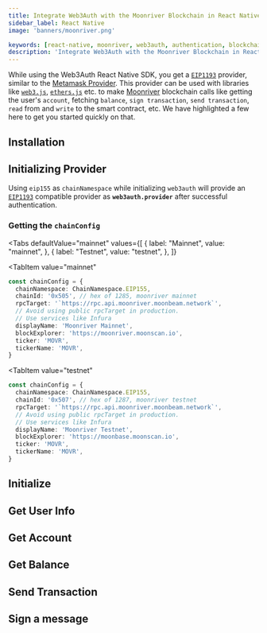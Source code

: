 ```yaml
---
title: Integrate Web3Auth with the Moonriver Blockchain in React Native
sidebar_label: React Native
image: 'banners/moonriver.png'

keywords: [react-native, moonriver, web3auth, authentication, blockchain]
description: 'Integrate Web3Auth with the Moonriver Blockchain in React Native | Embedded Wallets'
---
```



<SEO
  title="Integrate Web3Auth with the Moonriver Blockchain in React Native"
  description="Integrate Web3Auth with the Moonriver Blockchain in React Native | Embedded Wallets"
  image="https://web3auth.io/docs/banners/moonriver.png"
  slug="/embedded-wallets/connect-blockchain/evm/moonriver/react-native"
/>

While using the Web3Auth React Native SDK, you get a [`EIP1193`](https://eips.ethereum.org/EIPS/eip-1193) provider, similar to the [Metamask Provider](https://docs.metamask.io/guide/ethereum-provider.html). This provider can be used with libraries like [`web3.js`](https://web3js.readthedocs.io/en/v1.2.8/getting-started.html), [`ethers.js`](https://docs.ethers.io/v5/getting-started/) etc. to make [Moonriver](https://moonbeam.network/networks/moonriver/) blockchain calls like getting the user's `account`, fetching `balance`, `sign transaction`, `send transaction`, `read` from and `write` to the smart contract, etc. We have highlighted a few here to get you started quickly on that.

## Installation

<InstallationSnippet />

## Initializing Provider

Using `eip155` as `chainNamespace` while initializing `web3auth` will provide an [`EIP1193`](https://eips.ethereum.org/EIPS/eip-1193) compatible provider as **`web3auth.provider`** after successful authentication.

### Getting the `chainConfig`

<Tabs
 defaultValue="mainnet"
  values={[
    { label: "Mainnet", value: "mainnet", },
    { label: "Testnet", value: "testnet", },
  ]}
>
<TabItem
  value="mainnet"
>

```typescript
const chainConfig = {
  chainNamespace: ChainNamespace.EIP155,
  chainId: '0x505', // hex of 1285, moonriver mainnet
  rpcTarget: '`https://rpc.api.moonriver.moonbeam.network`',
  // Avoid using public rpcTarget in production.
  // Use services like Infura
  displayName: 'Moonriver Mainnet',
  blockExplorer: 'https://moonriver.moonscan.io',
  ticker: 'MOVR',
  tickerName: 'MOVR',
}
```

</TabItem>

<TabItem
  value="testnet"
>

```typescript
const chainConfig = {
  chainNamespace: ChainNamespace.EIP155,
  chainId: '0x507', // hex of 1287, moonriver testnet
  rpcTarget: '`https://rpc.api.moonriver.moonbeam.network`',
  // Avoid using public rpcTarget in production.
  // Use services like Infura
  displayName: 'Moonriver Testnet',
  blockExplorer: 'https://moonbase.moonscan.io',
  ticker: 'MOVR',
  tickerName: 'MOVR',
}
```

</TabItem>
</Tabs>

## Initialize

<InitialisationSnippet />

## Get User Info

<UserInfoSnippet />

## Get Account

<GetAccountSnippet />

## Get Balance

<GetBalanceSnippet />

## Send Transaction

<SendTransactionSnippet />

## Sign a message

<SignMessageSnippet />
